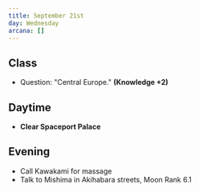 ```yaml
---
title: September 21st
day: Wednesday
arcana: []
---
```


## Class
- Question: "Central Europe." **(Knowledge +2)**

## Daytime
- **Clear Spaceport Palace**

## Evening
- Call Kawakami for massage
- Talk to Mishima in Akihabara streets, Moon Rank 6.1